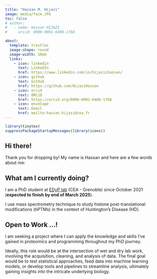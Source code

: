 ```yaml
---
title: "Hassan M. Hijazi"
image: media/face.JPG
toc: false
# author:
#   - name: Hassan HIJAZI
#     orcid: 0000-0001-6408-1768

about:
  template: trestles
  image-shape: round
  image-width: 10em
  links:
    - icon: linkedin
      text: LinkedIn
      href: https://www.linkedin.com/in/hijaziihassan/
    - icon: github
      text: GitHub
      href: https://github.com/HijaziHassan
    - icon: orcid
      text: ORCiD
      href: https://orcid.org/0000-0001-6408-1768
    - icon: envelope
      text: Email
      href: mailto:hassan.hijazi@cea.fr
---
```


```r
library(tinytex)
suppressPackageStartupMessages(library(icons))
```

## Hi there!

Thank you for dropping by! My name is Hassan and here are a few words about me:

## What am I currently doing?

I am a PhD student at [EDyP lab](https://www.edyp.fr/web/) (CEA - Grenoble) since October 2021 (**expected to finish by end of March 2025**).

I use mass spectrometry technique to study histone post-translational modifications (hPTMs) in the context of Huntington's Disease (HD).

## Open to Work ...!

I am seeking a project where I can apply the knowledge and skills I've gained in proteomics and programming throughout my PhD journey.

Ideally, this role would be at the intersection of wet and dry lab work, involving the acquisition, cleaning, and analysis of data. The final goal would be to test statistical approaches, feed data into machine learning models, or develop tools and pipelines to streamline analysis, ultimately gaining insights into the intricate underlying biology.
